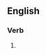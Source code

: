 {{also|pythagorizing}}

==English==

===Verb===
{{head|en|verb form}}

# {{present participle of|en|Pythagorize|nocat=1}}